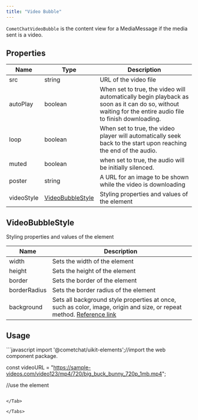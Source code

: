```yaml
---
title: "Video Bubble"
---
```




`CometChatVideoBubble` is the content view for a MediaMessage if the media sent is a video.

## Properties

| Name       | Type                                                                    | Description                                                                                                                                             |
| ---------- | ----------------------------------------------------------------------- | ------------------------------------------------------------------------------------------------------------------------------------------------------- |
| src        | string                                                                  | URL of the video file                                                                                                                                   |
| autoPlay   | boolean                                                                 | When set to true, the video will automatically begin playback as soon as it can do so, without waiting for the entire audio file to finish downloading. |
| loop       | boolean                                                                 | When set to true, the video player will automatically seek back to the start upon reaching the end of the audio.                                        |
| muted      | boolean                                                                 | when set to true, the audio will be initially silenced.                                                                                                 |
| poster     | string                                                                  | A URL for an image to be shown while the video is downloading                                                                                           |
| videoStyle | [VideoBubbleStyle](/ui-kit/react/v4/video-bubble#videobubblestyle) | Styling properties and values of the element                                                                                                            |

## VideoBubbleStyle

Styling properties and values of the element

| Name         | Description                                                                                                                                                                          |
| ------------ | ------------------------------------------------------------------------------------------------------------------------------------------------------------------------------------ |
| width        | Sets the width of the element                                                                                                                                                        |
| height       | Sets the height of the element                                                                                                                                                       |
| border       | Sets the border of the element                                                                                                                                                       |
| borderRadius | Sets the border radius of the element                                                                                                                                                |
| background   | Sets all background style properties at once, such as color, image, origin and size, or repeat method. [Reference link](https://developer.mozilla.org/en-US/docs/Web/CSS/background) |

## Usage

<Tabs>
<Tab title="JavaScript">
```javascript
import '@cometchat/uikit-elements';//import the web component package.

const videoURL = "https://sample-videos.com/video123/mp4/720/big_buck_bunny_720p_1mb.mp4";

//use the element
<cometchat-video-bubble src={videoURL}></cometchat-video-bubble>
```

</Tab>

</Tabs>
